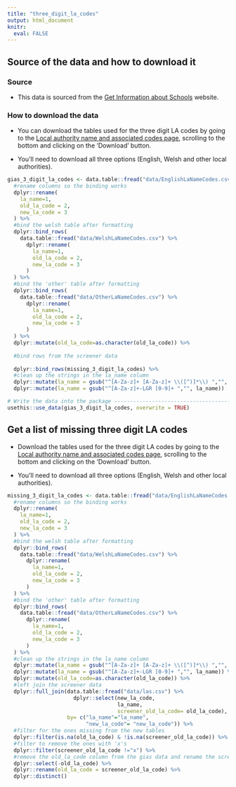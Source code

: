 ```yaml
---
title: "three_digit_la_codes"
output: html_document
knitr: 
  eval: FALSE
---
```


## Source of the data and how to download it

### Source

-   This data is sourced from the [Get Information about Schools](https://get-information-schools.service.gov.uk/) website.

### How to download the data

-   You can download the tables used for the three digit LA codes by going to the [Local authority name and associated codes page](https://get-information-schools.service.gov.uk/Guidance/LaNameCodes), scrolling to the bottom and clicking on the 'Download' button.

-   You'll need to download all three options (English, Welsh and other local authorities).

```r
gias_3_digit_la_codes <- data.table::fread("data/EnglishLaNameCodes.csv") %>% 
  #rename columns so the binding works
  dplyr::rename(
    la_name=1,
    old_la_code = 2,
    new_la_code = 3
  ) %>%
  #bind the welsh table after formatting  
  dplyr::bind_rows(
    data.table::fread("data/WelshLaNameCodes.csv") %>% 
      dplyr::rename(
        la_name=1,
        old_la_code = 2,
        new_la_code = 3
      )
  ) %>%
  #bind the 'other' table after formatting
  dplyr::bind_rows(
    data.table::fread("data/OtherLaNameCodes.csv") %>% 
      dplyr::rename(
        la_name=1,
        old_la_code = 2,
        new_la_code = 3
      )
  ) %>% 
  dplyr::mutate(old_la_code=as.character(old_la_code)) %>%
  
  #bind rows from the screener data
  
  dplyr::bind_rows(missing_3_digit_la_codes) %>% 
  #clean up the strings in the la_name column 
  dplyr::mutate(la_name = gsub("^[A-Za-z]+ [A-Za-z]+ \\([^)]*\\) ","", la_name)) %>% 
  dplyr::mutate(la_name = gsub("^[A-Za-z]+-LGR [0-9]+ ","", la_name)) 

# Write the data into the package ---------------------------------------------
usethis::use_data(gias_3_digit_la_codes, overwrite = TRUE)
```

## Get a list of missing three digit LA codes 

-   Download the tables used for the three digit LA codes by going to the [Local authority name and associated codes page](https://get-information-schools.service.gov.uk/Guidance/LaNameCodes), scrolling to the bottom and clicking on the 'Download' button.

-   You'll need to download all three options (English, Welsh and other local authorities).

```r
missing_3_digit_la_codes <- data.table::fread("data/EnglishLaNameCodes.csv") %>% 
  #rename columns so the binding works
  dplyr::rename(
    la_name=1,
    old_la_code = 2,
    new_la_code = 3
  ) %>%
  #bind the welsh table after formatting  
  dplyr::bind_rows(
    data.table::fread("data/WelshLaNameCodes.csv") %>% 
      dplyr::rename(
        la_name=1,
        old_la_code = 2,
        new_la_code = 3
      )
  ) %>%
  #bind the 'other' table after formatting
  dplyr::bind_rows(
    data.table::fread("data/OtherLaNameCodes.csv") %>% 
      dplyr::rename(
        la_name=1,
        old_la_code = 2,
        new_la_code = 3
      )
  ) %>% 
  #clean up the strings in the la_name column 
  dplyr::mutate(la_name = gsub("^[A-Za-z]+ [A-Za-z]+ \\([^)]*\\) ","", la_name)) %>% 
  dplyr::mutate(la_name = gsub("^[A-Za-z]+-LGR [0-9]+ ","", la_name)) %>% 
  dplyr::mutate(old_la_code=as.character(old_la_code)) %>%
  #left join the screener data
  dplyr::full_join(data.table::fread("data/las.csv") %>% 
                     dplyr::select(new_la_code,
                                   la_name,
                                   screener_old_la_code= old_la_code),
                   by= c("la_name"="la_name",
                         "new_la_code"= "new_la_code")) %>% 
  #filter for the ones missing from the new tables
  dplyr::filter(is.na(old_la_code) & !is.na(screener_old_la_code)) %>% 
  #filter to remove the ones with 'x's
  dplyr::filter(screener_old_la_code !="x") %>% 
  #remove the old_la_code column from the gias data and rename the screener column so it's called 'old_la_code'
  dplyr::select(-old_la_code) %>% 
  dplyr::rename(old_la_code = screener_old_la_code) %>% 
  dplyr::distinct()

```

## 
